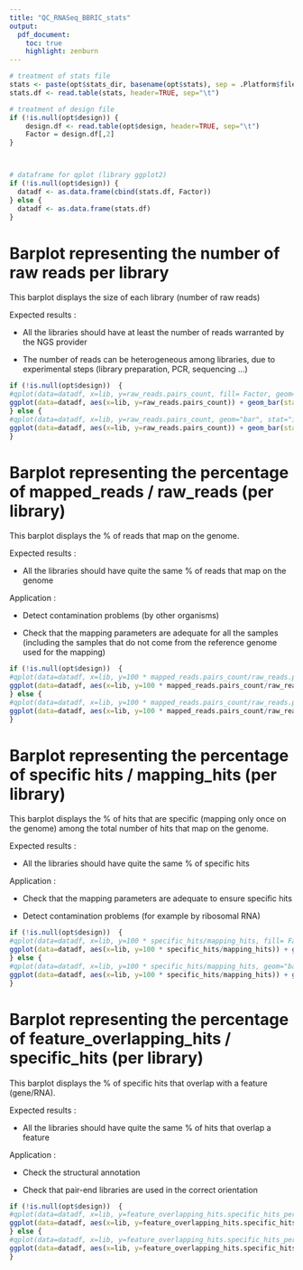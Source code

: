 ```yaml
---
title: "QC_RNASeq_BBRIC_stats"
output: 
  pdf_document:
    toc: true
    highlight: zenburn    
---
```


<!--- ajout d'un saut de page apres le toc --->
\newpage

```r


# treatment of stats file
stats <- paste(opt$stats_dir, basename(opt$stats), sep = .Platform$file.sep)
stats.df <- read.table(stats, header=TRUE, sep="\t")

# treatment of design file
if (!is.null(opt$design)) {
	design.df <- read.table(opt$design, header=TRUE, sep="\t")
	Factor = design.df[,2]
} 



# dataframe for qplot (library ggplot2)
if (!is.null(opt$design)) {
  datadf <- as.data.frame(cbind(stats.df, Factor))
} else {
  datadf <- as.data.frame(stats.df)
}


```

Barplot representing the number of raw reads per library
=========================================================
This barplot displays the size of each library (number of raw reads)

Expected results :

-	All the libraries should have at least the number of reads warranted by the NGS provider

-	The number of reads can be heterogeneous among libraries, due to experimental steps (library preparation, PCR, sequencing ...)


```r
if (!is.null(opt$design))  {
#qplot(data=datadf, x=lib, y=raw_reads.pairs_count, fill= Factor, geom="bar", stat="identity") + theme(axis.text.x = element_text(angle = 90, hjust = 1))
ggplot(data=datadf, aes(x=lib, y=raw_reads.pairs_count)) + geom_bar(stat="identity", aes(fill=Factor)) + theme(axis.text.x = element_text(angle = 90, hjust = 1))
} else {
#qplot(data=datadf, x=lib, y=raw_reads.pairs_count, geom="bar", stat="identity") + theme(axis.text.x = element_text(angle = 90, hjust = 1))
ggplot(data=datadf, aes(x=lib, y=raw_reads.pairs_count)) + geom_bar(stat="identity")  + theme(axis.text.x = element_text(angle = 90, hjust = 1))
}
```
\newpage

Barplot representing the percentage of mapped_reads / raw_reads (per library)
============================================================================
This barplot displays the % of reads that map on the genome.

Expected results :

-	All the libraries should have quite the same % of reads that map on the genome

Application :

-	Detect contamination problems (by other organisms)

-	Check that the mapping parameters are adequate for all the samples (including the samples that do not come from the reference genome used for the mapping)

```r
if (!is.null(opt$design))  {
#qplot(data=datadf, x=lib, y=100 * mapped_reads.pairs_count/raw_reads.pairs_count, fill= Factor, geom="bar", stat="identity", ylim=c(0, 100)) + theme(axis.text.x = element_text(angle = 90, hjust = 1)) + ylab("% of mapped_reads / raw_reads")
ggplot(data=datadf, aes(x=lib, y=100 * mapped_reads.pairs_count/raw_reads.pairs_count)) + geom_bar(stat="identity", aes(fill=Factor)) + ylim(0,100) + theme(axis.text.x = element_text(angle = 90, hjust = 1)) + ylab("% of mapped_reads / raw_reads")
} else {
#qplot(data=datadf, x=lib, y=100 * mapped_reads.pairs_count/raw_reads.pairs_count, geom="bar", stat="identity", ylim=c(0, 100)) + theme(axis.text.x = element_text(angle = 90, hjust = 1)) + ylab("% of mapped_reads / raw_reads")
ggplot(data=datadf, aes(x=lib, y=100 * mapped_reads.pairs_count/raw_reads.pairs_count)) + geom_bar(stat="identity") + ylim(0,100) + theme(axis.text.x = element_text(angle = 90, hjust = 1)) + ylab("% of mapped_reads / raw_reads")
}
```
\newpage

Barplot representing the percentage of specific hits / mapping_hits (per library)
================================================================================
This barplot displays the % of hits that are specific (mapping only once on the genome) among the total number of hits that map on the genome.

Expected results :

-	All the libraries should have quite the same % of specific hits

Application :

-	Check that the mapping parameters are adequate to ensure specific hits

-	Detect contamination problems (for example by ribosomal RNA)

```r
if (!is.null(opt$design))  {
#qplot(data=datadf, x=lib, y=100 * specific_hits/mapping_hits, fill= Factor, geom="bar", stat="identity", ylim=c(0, 100)) + theme(axis.text.x = element_text(angle = 90, hjust = 1))
ggplot(data=datadf, aes(x=lib, y=100 * specific_hits/mapping_hits)) + geom_bar(stat="identity", aes(fill=Factor)) + ylim(0,100) + theme(axis.text.x = element_text(angle = 90, hjust = 1))
} else {
#qplot(data=datadf, x=lib, y=100 * specific_hits/mapping_hits, geom="bar", stat="identity", ylim=c(0, 100)) + theme(axis.text.x = element_text(angle = 90, hjust = 1))
ggplot(data=datadf, aes(x=lib, y=100 * specific_hits/mapping_hits)) + geom_bar(stat="identity") + ylim(0,100) + theme(axis.text.x = element_text(angle = 90, hjust = 1))
}
```
\newpage

Barplot representing the percentage of feature_overlapping_hits / specific_hits (per library)
=====================================================================================================
This barplot displays the % of specific hits that overlap with a feature (gene/RNA).

Expected results :

-	All the libraries should have quite the same % of hits that overlap a feature

Application :

-	Check the structural annotation

-	Check that pair-end libraries are used in the correct orientation

```r
if (!is.null(opt$design))  {
#qplot(data=datadf, x=lib, y=feature_overlapping_hits.specific_hits_percent, fill= Factor, geom="bar", stat="identity", ylim=c(0, 100)) + theme(axis.text.x = element_text(angle = 90, hjust = 1)) + ylab("% of feature_overlapping_hits / specific_hits")
ggplot(data=datadf, aes(x=lib, y=feature_overlapping_hits.specific_hits_percent)) + geom_bar(stat="identity", aes(fill=Factor)) + ylim(0,100) + theme(axis.text.x = element_text(angle = 90, hjust = 1)) + ylab("% of feature_overlapping_hits / specific_hits")
} else {
#qplot(data=datadf, x=lib, y=feature_overlapping_hits.specific_hits_percent,  geom="bar", stat="identity", ylim=c(0, 100)) + theme(axis.text.x = element_text(angle = 90, hjust = 1)) + ylab("% of feature_overlapping_hits / specific_hits")
ggplot(data=datadf, aes(x=lib, y=feature_overlapping_hits.specific_hits_percent)) + geom_bar(stat="identity") + theme(axis.text.x = element_text(angle = 90, hjust = 1)) + ylab("% of feature_overlapping_hits / specific_hits")
}
```

